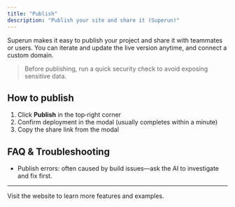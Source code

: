 ```yaml
---
title: "Publish"
description: "Publish your site and share it (Superun)"
---
```



Superun makes it easy to publish your project and share it with teammates or users. You can iterate and update the live version anytime, and connect a custom domain.

> Before publishing, run a quick security check to avoid exposing sensitive data.

## How to publish

1. Click **Publish** in the top‑right corner
2. Confirm deployment in the modal (usually completes within a minute)
3. Copy the share link from the modal

## FAQ & Troubleshooting

- Publish errors: often caused by build issues—ask the AI to investigate and fix first.


---

<Card title="Superun Website" icon="globe" href="https://superun.ai/web" horizontal>
  Visit the website to learn more features and examples.
</Card>


